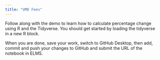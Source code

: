 ```yaml
---
title: "UMD Fees"
---
```


Follow along with the demo to learn how to calculate percentage change using R and the Tidyverse. You should get started by loading the tidyverse in a new R block.


















When you are done, save your work, switch to GitHub Desktop, then add, commit and push your changes to GitHub and submit the URL of the notebook in ELMS.
